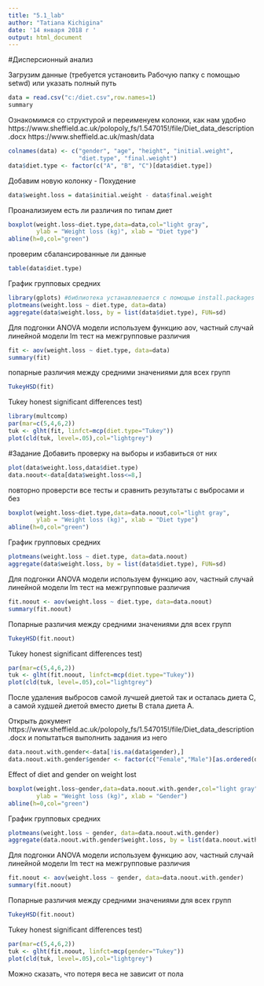 ```yaml
---
title: "5.1_lab"
author: "Tatiana Kichigina"
date: '14 января 2018 г '
output: html_document
---
```


#Дисперсионный анализ

Загрузим данные (требуется установить Рабочую папку с помощью setwd) или указать полный путь
```r
data = read.csv("c:/diet.csv",row.names=1)
summary
```

Ознакомимся со структурой и переименуем колонки, как нам удобно
https://www.sheffield.ac.uk/polopoly_fs/1.547015!/file/Diet_data_description.docx
https://www.sheffield.ac.uk/mash/data
```r
colnames(data) <- c("gender", "age", "height", "initial.weight", 
                    "diet.type", "final.weight")
data$diet.type <- factor(c("A", "B", "C")[data$diet.type])
```

Добавим новую колонку - Похудение
```r
data$weight.loss = data$initial.weight - data$final.weight
```

Проанализиуем есть ли различия по типам диет
```r
boxplot(weight.loss~diet.type,data=data,col="light gray",
        ylab = "Weight loss (kg)", xlab = "Diet type")
abline(h=0,col="green")
```

проверим сбалансированные ли данные
```r
table(data$diet.type)
```

График групповых средних
```r
library(gplots) #библиотека устанавлевается с помощью install.packages
plotmeans(weight.loss ~ diet.type, data=data)
aggregate(data$weight.loss, by = list(data$diet.type), FUN=sd)
```

Для подгонки ANOVA модели используем функцию aov, частный случай линейной модели lm
тест на межгрупповые различия
```r
fit <- aov(weight.loss ~ diet.type, data=data)
summary(fit)
```

попарные различия между средними значениями для всех групп
```r
TukeyHSD(fit)
```

Tukey honest significant differences test)
```r
library(multcomp)
par(mar=c(5,4,6,2))
tuk <- glht(fit, linfct=mcp(diet.type="Tukey"))
plot(cld(tuk, level=.05),col="lightgrey")
```

#Задание
Добавить проверку на выборы и избавиться от них
```r
plot(data$weight.loss,data$diet.type)
data.noout<-data[data$weight.loss<=8,]
```

повторно проверсти все тесты и сравнить результаты с выбросами и без
```r
boxplot(weight.loss~diet.type,data=data.noout,col="light gray",
        ylab = "Weight loss (kg)", xlab = "Diet type")
abline(h=0,col="green")
```

График групповых средних
```r
plotmeans(weight.loss ~ diet.type, data=data.noout)
aggregate(data$weight.loss, by = list(data$diet.type), FUN=sd)
```

Для подгонки ANOVA модели используем функцию aov, частный случай линейной модели lm
тест на межгрупповые различия
```r
fit.noout <- aov(weight.loss ~ diet.type, data=data.noout)
summary(fit.noout)
```

Попарные различия между средними значениями для всех групп
```r
TukeyHSD(fit.noout)
```

Tukey honest significant differences test)
```r
par(mar=c(5,4,6,2))
tuk <- glht(fit.noout, linfct=mcp(diet.type="Tukey"))
plot(cld(tuk, level=.05),col="lightgrey")
```

После удаления выбросов самой лучшей диетой так и осталась диета С, а самой худшей диетой вместо диеты В стала диета А.

Открыть документ https://www.sheffield.ac.uk/polopoly_fs/1.547015!/file/Diet_data_description.docx
и попытаться выполнить задания из него
```r
data.noout.with.gender<-data[!is.na(data$gender),]
data.noout.with.gender$gender <- factor(c("Female","Male")[as.ordered(data.noout.with.gender$gender)])
```

Effect of diet and gender on weight lost
```r
boxplot(weight.loss~gender,data=data.noout.with.gender,col="light gray",
        ylab = "Weight loss (kg)", xlab = "Gender")
abline(h=0,col="green")
```

График групповых средних
```r
plotmeans(weight.loss ~ gender, data=data.noout.with.gender)
aggregate(data.noout.with.gender$weight.loss, by = list(data.noout.with.gender$gender), FUN=sd)
```

Для подгонки ANOVA модели используем функцию aov, частный случай линейной модели lm тест на межгрупповые различия
```r
fit.noout <- aov(weight.loss ~ gender, data=data.noout.with.gender)
summary(fit.noout)
```

Попарные различия между средними значениями для всех групп
```r
TukeyHSD(fit.noout)
```

Tukey honest significant differences test)
```r
par(mar=c(5,4,6,2))
tuk <- glht(fit.noout, linfct=mcp(gender="Tukey"))
plot(cld(tuk, level=.05),col="lightgrey")
```

Можно сказать, что потеря веса не зависит от пола 
